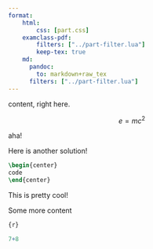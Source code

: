 ```yaml
---
format:
    html:
        css: [part.css]
    examclass-pdf:
        filters: ["../part-filter.lua"]
        keep-tex: true
    md:
      pandoc:
        to: markdown+raw_tex
      filters: ["../part-filter.lua"]
---
```


:::::: {.part title="An initial question" points="5"}
content, right here.

$$
e=mc^2
$$

::::: {.part title="Good times dude" points="10"}

:::: part
aha!

::: solution
Here is another solution!

``` latex
\begin{center}
code
\end{center}
```
:::
::::
:::::
::::::

::: {.part title="Part"}
This is pretty cool!
:::

Some more content

``` latex
{r}
```

```r
7+8

```